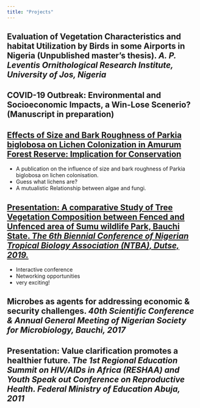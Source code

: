 ```yaml
---
title: "Projects"
---
```

## Evaluation of Vegetation Characteristics and habitat Utilization by Birds in some Airports in Nigeria (Unpublished master's thesis). *A. P. Leventis Ornithological Research Institute, University of Jos, Nigeria* 

## COVID-19 Outbreak: Environmental and Socioeconomic Impacts, a Win-Lose Scenerio? (Manuscript in preparation)

## [Effects of Size and Bark Roughness of Parkia biglobosa on Lichen  Colonization in Amurum Forest Reserve: Implication for Conservation](https://doi.org/10.5455/sf.32286)

- A publication on the influence of size and bark roughness of Parkia biglobosa on lichen colonisation.
- Guess what lichens are?
- A mutualistic Relationship between algae and fungi. 

## [Presentation: A comparative Study of Tree Vegetation Composition between Fenced and Unfenced area of Sumu wildlife Park, Bauchi State. *The 6th Biennial Conference of Nigerian Tropical Biology Association (NTBA), Dutse, 2019.*](https://ntbaconf2018.wordpress.com/resources/)

- Interactive conference
- Networking opportunities
- very exciting!

## Microbes as agents for addressing economic & security challenges. *40th Scientific Conference & Annual General Meeting of Nigerian Society for Microbiology, Bauchi, 2017*

## Presentation: Value clarification promotes a healthier future. *The 1st Regional Education Summit on HIV/AIDs in Africa (RESHAA) and Youth Speak out Conference on Reproductive Health. Federal Ministry of Education Abuja, 2011*

